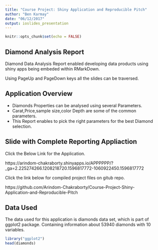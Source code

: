 ```yaml
---
title: "Course Project: Shiny Application and Reproducible Pitch"
author: "Ben Karmay"
date: "06/12/2017"
output: ioslides_presentation
---
```


```r
knitr::opts_chunk$set(echo = FALSE)
```

## Diamond Analysis Report

Diamond Data Analysis Report enabled developing data products using shiny apps being embeded within RMarkDown.

Using PageUp and PageDown keys all the slides can be traversed.

## Application Overview

- Diamonds Properties can be analysed using several Parameters.
- Carat,Price,sample size,color Depth are some of the common parameters.
- This Report enables to pick the right parameters for the best Diamond selection.


## Slide with Complete Reporting Appliaction

Click the Below Link for the Application.

https://arindom-chakraborty.shinyapps.io/APPPPPP/?_ga=2.225274266.1208218720.1596817772-1060922450.1596817772

Click the link below for compiled project files on gitub repo.

https://github.com/Arindom-Chakraborty/Course-Project-Shiny-Application-and-Reproducible-Pitch

## Data Used
The data used for this application is diamonds data set, which is part of ggplot2 package. Containing information about 53940 diamonds with 10 variables.

```r
library("ggplot2")
head(diamonds)
```





